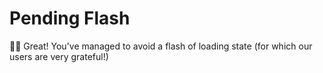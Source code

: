 # Pending Flash

👨‍💼 Great! You've managed to avoid a flash of loading state (for which our users
are very grateful!)
